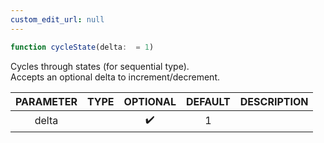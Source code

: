 ```yaml
---
custom_edit_url: null
---
```


```ts
function cycleState(delta:  = 1)
```

<div>

</div>

<p>Cycles through states (for sequential type).<br />Accepts an optional delta to increment/decrement.</p>

|PARAMETER|TYPE|OPTIONAL|DEFAULT|DESCRIPTION|
|:---:|:---:|:---:|:---:|:---:|
|delta||✔️|1||

